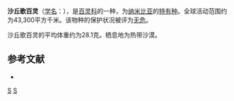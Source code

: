 {{noteTA
|G1=unit
}}
{{Speciesbox 
| taxon = Certhilauda erythrochlamys
| image = Certhilauda erythrochlamys.jpg
| status = LC | status_system = IUCN3.1
| authority = {{link-en|休·埃德温·斯特里克兰|Hugh Edwin Strickland|Strickland}}, 1853
| range_map = 
}}

'''沙丘歌百灵'''（[[学名|学名]]：{{lang|la|''Certhilauda erythrochlamys''}}），是[[百灵科|百灵科]]的一种，为[[纳米比亚|纳米比亚]]的[[特有种|特有种]]。全球活动范围约为43,300平方千米。该物种的保护状况被评为[[无危|无危]]。

沙丘歌百灵的平均体重约为28.1克。栖息地为热带沙漠。

== 参考文献 ==
*{{cite web|url=http://www.birdlife.org/datazone/speciesfactsheet.php?id=8127&m=0|title=Certhilauda erythrochlamys|publisher=[[国际鸟盟|BirdLife.org]]|accessdate=2011-06-27}}
{{reflist}}
{{Taxonbar}}

[[Category:百灵科|S]]
[[Category:由机器人创建的鸟类条目|S]]